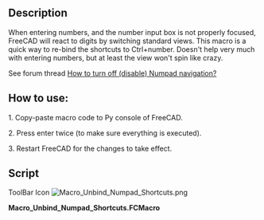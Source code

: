 <languages/>

{{Macro
|Name=Macro Unbind Numpad Shortcuts
|Icon=Macro_Unbind_Numpad_Shortcuts.png
|Description=When entering numbers, and the number input box is not properly focused, FreeCAD will react to digits by switching standard views. This macro is a quick way to re-bind the shortcuts to Ctrl+number. Doesn't help very much with entering numbers, but at least the view won't spin like crazy.
|Author=DeepSOIC
|Version=2.0
|Date=2022-04-13
|FCVersion=0.20
|Download=[https://www.freecadweb.org/wiki/images/1/1e/Macro_Unbind_Numpad_Shortcuts.png ToolBar Icon]
}}

==Description==

When entering numbers, and the number input box is not properly focused, FreeCAD will react to digits by switching standard views. This macro is a quick way to re-bind the shortcuts to Ctrl+number. Doesn't help very much with entering numbers, but at least the view won't spin like crazy.

See forum thread [https://forum.freecad.org/viewtopic.php?f=3&t=26667 How to turn off (disable) Numpad navigation?]

==How to use:==

1. Copy-paste macro code to Py console of FreeCAD.

2. Press enter twice (to make sure everything is executed).

3. Restart FreeCAD for the changes to take effect.

==Script==

ToolBar Icon [[Image:Macro_Unbind_Numpad_Shortcuts.png]]

'''Macro_Unbind_Numpad_Shortcuts.FCMacro'''

{{MacroCode|code=
preset = [
    ("Std_ViewIsometric"   , "Ctrl+0"),
    ("Std_ViewFront" , "Ctrl+1"),
    ("Std_ViewTop"   , "Ctrl+2"),
    ("Std_ViewRight" , "Ctrl+3"),
    ("Std_ViewRear"  , "Ctrl+4"),
    ("Std_ViewBottom", "Ctrl+5"),
    ("Std_ViewLeft"  , "Ctrl+6"),
]
for (cmd, shortcut) in preset:
    App.ParamGet("User parameter:BaseApp/Preferences/Shortcut").SetString(cmd, shortcut)
}}
